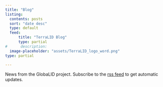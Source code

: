 ```yaml
---
title: "Blog"
listing: 
  contents: posts
  sort: "date desc"
  type: default
  feed: 
      title: "TerraLID Blog"
      type: partial
#      description: 
  image-placeholder: "assets/TerraLID_logo_word.png"
type: partial
  
---
```


News from the GlobaLID project. Subscribe to the [rss feed](blog.xml) to get automatic updates.
